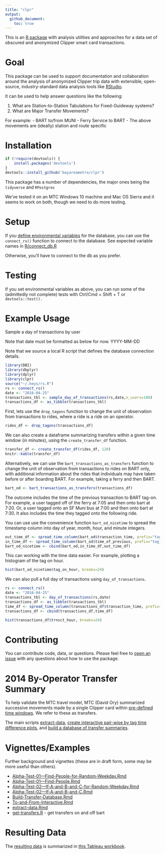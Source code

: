 ```yaml
---
title: "clpr"
output:
  github_document:
    toc: true
---
```


This is an [R package](http://kbroman.org/pkg_primer/) with analysis utilities and approaches for a data set of obscured and anonymized Clipper smart card transactions.

Goal
====

This package can be used to support documentation and collaboration around the analysis of anonymized Clipper trip data with extensible, open-source, industry-standard data analysis tools like [RStudio](https://en.wikipedia.org/wiki/RStudio).

It can be used to help answer questions like the following:

1. What are Station-to-Station Tabulations for Fixed-Guideway systems? 
2. What are Major Transfer Movements? 

For example:
- BART to/from MUNI
- Ferry Service to BART
- The above movements are (ideally) station and route specific

Installation
============

``` r
if (!require(devtools)) {
    install.packages('devtools')
}
devtools::install_github('bayareametro/clpr')
```

This package has a number of dependencies, the major ones being the `tidyverse` and `RPostgres`

We've tested it on an MTC Windows 10 machine and Mac OS Sierra and it seems to work on both, though we need to do more testing. 

Setup
==========
If you [define environmental variables](https://stat.ethz.ch/R-manual/R-devel/library/base/html/Sys.setenv.html) for the database, you can use the `connect_rs()` function to connect to the database. See expected variable names in [R/connect_db.R](R/connect_db.R) 

Otherwise, you'll have to connect to the db as you prefer. 

Testing
===========
If you set environmental variables as above, you can run some of the (admittedly not complete) tests with Ctrl/Cmd + Shift + T or `devtools::test().`

Example Usage
===========

Sample a day of transactions by user

Note that date must be formatted as below for now. YYYY-MM-DD

Note that we source a local R script that defines the database connection details. 

```r
library(DBI)
library(dbplyr)
library(dplyr)
library(clpr)
source("~/.keys/rs.R")
rs <- connect_rs()
date <- "2016-04-25"
transactions_tbl <- sample_day_of_transactions(rs,date,n_users=100)
transactions_df <- as_tibble(transactions_tbl)
```

First, lets use the `drop_tagons` function to change the unit of observation from transactions to rides, where a ride is a ride on an operator. 

```r
rides_df <- drop_tagons(transactions_df)
```

We can also create a dataframe summarizing transfers within a given time window (in minutes), using the `create_transfer_df` function. 

```r
transfer_df <- create_transfer_df(rides_df, 120)
knitr::kable(transfer_df)
```

Alternatively, we can use the `bart_transactions_as_transfers` function to change the unit of observation from transactions to rides on BART only, with additional information about the rides that individuals may have taken before or after boarding BART. For example, taking a ferry and then BART.   

```r
bart_od <- bart_transactions_as_transfers(transactions_df)
```

The outcome includes the time of the previous transaction to BART tag-on. For example, a user tagged off of the ferry at 7:05 and then onto bart at 7:20. Or, a user tagged onto an SF Muni bus at 7:00 and then onto bart at 7:30. It also includes the time they tagged onto the following ride. 

You can use use the convenience function `bart_od_nicetime` to spread the timestamp column into day of year, month, hour, and minute integers. 

```r
out_time_df <- spread_time_column(bart_od$transaction_time, prefix="tag_out_")
in_time_df <- spread_time_column(bart_od$time_of_previous, prefix="tag_on_")
bart_od_nicetime <- cbind(bart_od,in_time_df,out_time_df)
```

This can working with the time data easier. For example, plotting a histogram of the tag on hour.  

```r
hist(bart_od_nicetime$tag_on_hour, breaks=24)
```

We can also pull a full day of transactions using `day_of_transactions`.

```r
rs <- connect_rs()
date <- "2016-04-25"
transactions_tbl <- day_of_transactions(rs,date)
transactions_df <- as_tibble(transactions_tbl)
time_df <- spread_time_column(transactions_df$transaction_time, prefix="trnsct_")
transactions_df <- cbind(transactions_df,time_df)
```

```r
hist(transactions_df$trnsct_hour, breaks=24)
```

Contributing
============

You can contribute code, data, or questions. Please feel free to [open an issue](https://github.com/BayAreaMetro/clpr/issues) with any questions about how to use the package.  

2014 By-Operator Transfer Summary 
====

To help validate the MTC travel model, MTC (David Ory) summarized successive movements made by a single Clipper card within [pre-defined time windows](data-raw/transfer_rules_database.csv). We refer to these as transfers.

The main scripts [extract-data](vignettes/extract-data.Rmd), [create interactive pair-wise by tag time difference plots](vignettes/To-and-From-Interactive.Rmd), and [build a database of transfer summaries](vignettes/Build-Transfer-Database.Rmd).

Vignettes/Examples
==================

Further background and vignettes (these are in draft form, some may be more useful than others).

-   [Alpha-Test-01---Find-People-for-Random-Weekday.Rmd](vignettes/AlphaTest01---Find-People-for-Random-Weekday.Rmd)
-   [Alpha-Test-01---Find-People.Rmd](vignettes/Alpha-Test-01---Find-People.Rmd)
-   [Alpha-Test-02---If-A-and-B-and-C-for-Random-Weekday.Rmd](vignettes/Alpha-Test-02---If-A-and-B-and-C-for-Random-Weekday.Rmd)
-   [Alpha-Test-02---If-A-and-B-and-C.Rmd](vignettes/Alpha-Test-02---If-A-and-B-and-C.Rmd)
-   [Build-Transfer-Database.Rmd](vignettes/Build-Transfer-Database.Rmd)
-   [To-and-From-Interactive.Rmd](vignettes/To-and-From-Interactive.Rmd)
-   [extract-data.Rmd](vignettes/extract-data.Rmd)
-   [get-transfers.R](vignettes/extract-data.Rmd) - get transfers on and off bart

Resulting Data
==============

The [resulting data](data-raw/Transfers%20by%20day%20by%20agency%20pair.csv) is summarized in [this Tableau workbook](data-raw/Clipper%20Transfers.twb).
